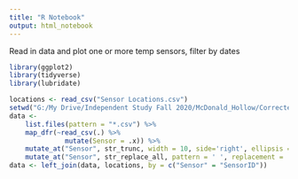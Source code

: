 ```yaml
---
title: "R Notebook"
output: html_notebook
---
```

Read in data and plot one or more temp sensors, filter by dates

```r
library(ggplot2)
library(tidyverse)
library(lubridate)
```


```r

locations <- read_csv("Sensor Locations.csv")
setwd("G:/My Drive/Independent Study Fall 2020/McDonald_Hollow/Corrected Temperature Files")
data <-
    list.files(pattern = "*.csv") %>% 
    map_dfr(~read_csv(.) %>% 
              mutate(Sensor = .x)) %>%
    mutate_at("Sensor", str_trunc, width = 10, side='right', ellipsis = '') %>%
    mutate_at("Sensor", str_replace_all, pattern = ' ', replacement = '')
data <- left_join(data, locations, by = c("Sensor" = "SensorID"))

```


```r

```

